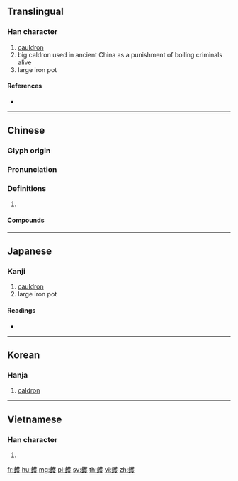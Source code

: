 {{character info/new}}
{{also|镬}}
==Translingual==

===Han character===
{{Han char|rn=167|rad=金|as=14|sn=22|four=84147|canj=CTOE}}

# [[cauldron]]
# big caldron used in ancient China as a punishment of boiling criminals alive
# large iron pot

====References====
* {{Han ref|kx=1325.030|dkj=40981|dj=1825.310|hdz=64262.040|uh=944A|ud=37962|bh=F769|bd=63337}}

----

==Chinese==
{{zh-forms|s=镬}}

===Glyph origin===
{{Han etym}}

===Pronunciation===
{{zh-pron
|m=huò
|c=wok6
|h=pfs=vo̍k
|mc=y
|oc=y
|cat=
}}

===Definitions===
{{zh-hanzi}}

# {{rfdef|zh}}

====Compounds====
{{zh-der|刀鋸鼎鑊|斧鉞湯鑊|湯鑊|鼎鑊刀鋸|鼎鑊|鬧鑊鐸|鑊烹|身膏鼎鑊|鑊鐸}}

----

==Japanese==

===Kanji===
{{ja-kanji|grade=|rs=金14}}

# [[cauldron]]
# large iron pot

====Readings====
* {{ja-readings|on=[[かく]] (kaku), [[わく]] (waku)|kun=[[かま]] (kama)|nanori=}}

----

==Korean==

===Hanja===
{{ko-hanja|hangeul=확|eumhun=|rv=hwak|mr=hwak|y=hwak}}

# [[caldron]]

----

==Vietnamese==

===Han character===
{{vi-hantu|[[hoạch]], [[vạc]]|rs=金14}}

# {{defn|lang=vi|sort=金14}}

[[fr:鑊]]
[[hu:鑊]]
[[mg:鑊]]
[[pl:鑊]]
[[sv:鑊]]
[[th:鑊]]
[[vi:鑊]]
[[zh:鑊]]